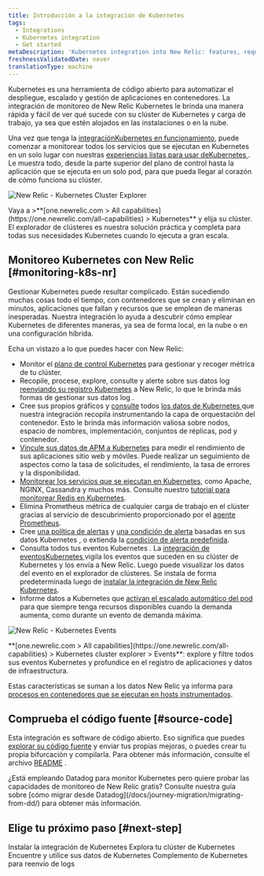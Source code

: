```yaml
---
title: Introducción a la integración de Kubernetes
tags:
  - Integrations
  - Kubernetes integration
  - Get started
metaDescription: 'Kubernetes integration into New Relic: features, requirements, and getting started.'
freshnessValidatedDate: never
translationType: machine
---
```





Kubernetes es una herramienta de código abierto para automatizar el despliegue, escalado y gestión de aplicaciones en contenedores. La integración de monitoreo de New Relic Kubernetes le brinda una manera rápida y fácil de ver qué sucede con su clúster de Kubernetes y carga de trabajo, ya sea que estén alojados en las instalaciones o en la nube.

Una vez que tenga la [integraciónKubernetes en funcionamiento](/docs/kubernetes-pixie/kubernetes-integration/installation/kubernetes-integration-install-configure/), puede comenzar a monitorear todos los servicios que se ejecutan en Kubernetes en un solo lugar con nuestras [experiencias listas para usar deKubernetes ](/docs/integrations/kubernetes-integration/cluster-explorer/kubernetes-cluster-explorer). Le muestra todo, desde la parte superior del plano de control hasta la aplicación que se ejecuta en un solo pod, para que pueda llegar al corazón de cómo funciona su clúster.

<img
  title="New Relic - Kubernetes Cluster Explorer"
  alt="New Relic - Kubernetes Cluster Explorer"
  src={kubernetesClusterExplorer}
/>

<figcaption>
  Vaya a <DNT>>**[one.newrelic.com > All capabilities](https://one.newrelic.com/all-capabilities) > Kubernetes**</DNT> y elija su clúster. El explorador de clústeres es nuestra solución práctica y completa para todas sus necesidades Kubernetes cuando lo ejecuta a gran escala.
</figcaption>

## Monitoreo Kubernetes con New Relic [#monitoring-k8s-nr]

Gestionar Kubernetes puede resultar complicado. Están sucediendo muchas cosas todo el tiempo, con contenedores que se crean y eliminan en minutos, aplicaciones que fallan y recursos que se emplean de maneras inesperadas. Nuestra integración lo ayuda a descubrir cómo emplear Kubernetes de diferentes maneras, ya sea de forma local, en la nube o en una configuración híbrida.

Echa un vistazo a lo que puedes hacer con New Relic:

* Monitor el [plano de control Kubernetes](/docs/kubernetes-pixie/kubernetes-integration/advanced-configuration/configure-control-plane-monitoring) para gestionar y recoger métrica de tu clúster.
* Recopile, procese, explore, consulte y alerte sobre sus datos log [reenviando su registro Kubernetes](/docs/logs/forward-logs/kubernetes-plugin-log-forwarding/) a New Relic, lo que le brinda más formas de gestionar sus datos log .
* Cree sus propios gráficos y [consulte](/docs/using-new-relic/data/understand-data/query-new-relic-data) todos [los datos de Kubernetes ](/docs/integrations/kubernetes-integration/understand-use-data/find-use-your-kubernetes-data)que nuestra integración recopila instrumentando la capa de orquestación del contenedor. Esto le brinda más información valiosa sobre nodos, espacio de nombres, implementación, conjuntos de réplicas, pod y contenedor.
* [Vincule sus datos de APM a Kubernetes](/docs/integrations/kubernetes-integration/link-your-applications/link-your-applications-kubernetes) para medir el rendimiento de sus aplicaciones sitio web y móviles. Puede realizar un seguimiento de aspectos como la tasa de solicitudes, el rendimiento, la tasa de errores y la disponibilidad.
* [Monitorear los servicios que se ejecutan en Kubernetes](/docs/integrations/kubernetes-integration/link-apps-services/monitor-services-running-kubernetes), como Apache, NGINX, Cassandra y muchos más. Consulte nuestro [tutorial para monitorear Redis en Kubernetes](/docs/integrations/kubernetes-integration/link-apps-services/tutorial-monitor-redis-running-kubernetes).
* Elimina Prometheus métrica de cualquier carga de trabajo en el clúster gracias al servicio de descubrimiento proporcionado por el [agente Prometheus](/docs/infrastructure/prometheus-integrations/get-started/send-prometheus-metric-data-new-relic/#Agent).
* Cree [una política de alertas](/docs/alerts-applied-intelligence/new-relic-alerts/alert-policies/create-edit-or-find-alert-policy/) y [una condición de alerta](/docs/alerts-applied-intelligence/new-relic-alerts/alert-conditions/alert-conditions/#create-alert-condition) basadas en sus datos Kubernetes , o extienda la [condición de alerta predefinida](/docs/integrations/kubernetes-integration/kubernetes-events/kubernetes-integration-predefined-alert-policy).
* Consulta todos tus eventos Kubernetes . La [integración de eventosKubernetes ](/docs/integrations/kubernetes-integration/kubernetes-events/install-kubernetes-events-integration)vigila los eventos que suceden en su clúster de Kubernetes y los envía a New Relic. Luego puede visualizar los datos del evento en el explorador de clústeres. Se instala de forma predeterminada luego de [instalar la integración de New Relic Kubernetes](/docs/kubernetes-pixie/kubernetes-integration/installation/kubernetes-integration-install-configure/).
* Informe datos a Kubernetes que [activan el escalado automático del pod](/docs/journey-demand/autoscale-your-infra) para que siempre tenga recursos disponibles cuando la demanda aumenta, como durante un evento de demanda máxima.

<img
  title="New Relic - Kubernetes Events"
  alt="New Relic - Kubernetes Events"
  src={kubernetesEvents}
/>

<figcaption>
  <DNT>**[one.newrelic.com > All capabilities](https://one.newrelic.com/all-capabilities) > Kubernetes cluster explorer > Events**</DNT>: explore y filtre todos sus eventos Kubernetes y profundice en el registro de aplicaciones y datos de infraestructura.
</figcaption>

Estas características se suman a los datos New Relic ya informa para [procesos en contenedores que se ejecutan en hosts instrumentados](/docs/infrastructure/new-relic-infrastructure/data-instrumentation/docker-instrumentation-infrastructure).

## Comprueba el código fuente [#source-code]

Esta integración es software de código abierto. Eso significa que puedes [explorar su código fuente](https://github.com/newrelic/nri-kubernetes) y enviar tus propias mejoras, o puedes crear tu propia bifurcación y compilarla. Para obtener más información, consulte el archivo [README](https://github.com/newrelic/nri-kubernetes/blob/main/README.md) .

<Callout variant="tip">
  ¿Está empleando Datadog para monitor Kubernetes pero quiere probar las capacidades de monitoreo de New Relic gratis? Consulte nuestra guía sobre [cómo migrar desde Datadog](/docs/journey-migration/migrating-from-dd/) para obtener más información.
</Callout>

## Elige tu próximo paso [#next-step]

<DocTiles>
  <DocTile path="/docs/kubernetes-pixie/kubernetes-integration/installation/kubernetes-integration-install-configure/">
    Instalar la integración de Kubernetes
  </DocTile>

  <DocTile path="/docs/kubernetes-pixie/kubernetes-integration/understand-use-data/kubernetes-cluster-explorer/">
    Explora tu clúster de Kubernetes
  </DocTile>

  <DocTile path="/docs/kubernetes-pixie/kubernetes-integration/understand-use-data/find-use-your-kubernetes-data/">
    Encuentre y utilice sus datos de Kubernetes
  </DocTile>

  <DocTile path="/docs/logs/forward-logs/kubernetes-plugin-log-forwarding/">
    Complemento de Kubernetes para reenvío de logs
  </DocTile>
</DocTiles>
